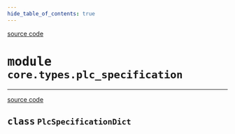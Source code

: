```yaml
---
hide_table_of_contents: true
---
```


<!-- markdownlint-disable -->

<a href="https://github.com/tum-esm/pyra/tree/main/packages/core/types/plc_specification.py#L0" className="SourceCodeLinkBadge">source code</a>

# <kbd>module</kbd> `core.types.plc_specification`






---

<a href="https://github.com/tum-esm/pyra/tree/main/packages/core/types/plc_specification.py#L48" className="SourceCodeLinkBadge">source code</a>

## <kbd>class</kbd> `PlcSpecificationDict`








